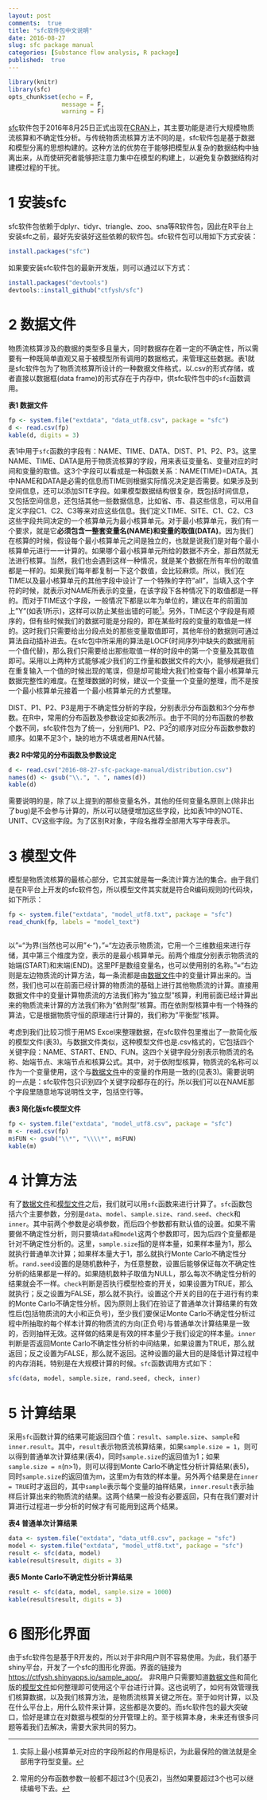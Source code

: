 ```yaml
---
layout: post
comments:  true
title: "sfc软件包中文说明"
date: 2016-08-27
slug: sfc package manual
categories: [Substance flow analysis, R package]
published:  true
---
```


```r
library(knitr)
library(sfc)
opts_chunk$set(echo = F,
               message = F,
               warning = F)
```

[sfc](https://cran.r-project.org/web/packages/sfc/index.html)软件包于2016年8月25日正式出现在[CRAN](https://cran.r-project.org/)上，其主要功能是进行大规模物质流核算和不确定性分析。与传统物质流核算方法不同的是，sfc软件包是基于数据和模型分离的思想构建的。这种方法的优势在于能够把模型从复杂的数据结构中抽离出来，从而使研究者能够把注意力集中在模型的构建上，以避免复杂数据结构对建模过程的干扰。

# 1 安装sfc

sfc软件包依赖于dplyr、tidyr、triangle、zoo、sna等R软件包，因此在R平台上安装sfc之前，最好先安装好这些依赖的软件包。sfc软件包可以用如下方式安装：

```r
install.packages("sfc")
```

如果要安装sfc软件包的最新开发版，则可以通过以下方式：

```r
install.packages("devtools")
devtools::install_github("ctfysh/sfc")
```

# 2 数据文件 {#data}

物质流核算涉及的数据的类型多且量大，同时数据存在着一定的不确定性，所以需要有一种既简单直观又易于被模型所有调用的数据格式，来管理这些数据。表1就是sfc软件包为了物质流核算所设计的一种数据文件格式，以.csv的形式存储，或者直接以数据框(data frame)的形式存在于内存中，供sfc软件包中的`sfc`函数调用。

<!--more-->

**表1 数据文件**
```r
fp <- system.file("extdata", "data_utf8.csv", package = "sfc")
d <- read.csv(fp)
kable(d, digits = 3)
```

表1中用于`sfc`函数的字段有：NAME、TIME、DATA、DIST、P1、P2、P3。这里NAME、TIME、DATA是用于物质流核算的字段，用来表征变量名、变量对应的时间和变量的取值。这3个字段可以看成是一种函数关系：NAME(TIME)=DATA。其中NAME和DATA是必需的信息而TIME则根据实际情况决定是否需要。如果涉及到空间信息，还可以添加SITE字段。如果模型数据结构很复杂，既包括时间信息，又包括空间信息，还包括其他一些数据信息，比如省、市、县这些信息，可以用自定义字段C1、C2、C3等来对应这些信息。我们定义TIME、SITE、C1、C2、C3这些字段共同决定的一个核算单元为最小核算单元。对于最小核算单元，我们有一个要求，就是它**必须包含一整套变量名(NAME)和变量的取值(DATA)**。因为我们在核算的时候，假设每个最小核算单元之间是独立的，也就是说我们是对每个最小核算单元进行一一计算的。如果哪个最小核算单元所给的数据不齐全，那自然就无法进行核算。当然，我们也会遇到这样一种情况，就是某个数据在所有年份的取值都是一样的。如果我们每年都复制一下这个数值，会比较麻烦。所以，我们在TIME以及最小核算单元的其他字段中设计了一个特殊的字符"all"，当填入这个字符的时候，就表示对NAME所表示的变量，在该字段下各种情况下的取值都是一样的。而对于TIME这个字段，一般情况下都是以年为单位的，建议在年的前面加上"Y"(如表1所示)，这样可以防止某些出错的可能[^1]。另外，TIME这个字段是有顺序的，但有些时候我们的数据可能是分段的，即在某些时段的变量的取值是一样的。这时我们只需要给出分段点处的那些变量取值即可，其他年份的数据则可通过算法自动插补进去。在sfc包中所采用的算法是LOCF(时间序列中缺失的数据用前一个值代替)，那么我们只需要给出那些取值一样的时段中的第一个变量及其取值即可。采用以上两种方式能够减少我们的工作量和数据文件的大小，能够规避我们在重复输入一个值的时候出现的笔误，但是却可能增大我们检查每个最小核算单元数据完整性的难度。在整理数据的时候，建议一个变量一个变量的整理，而不是按一个最小核算单元接着一个最小核算单元的方式整理。

[^1]: 实际上最小核算单元对应的字段所起的作用是标识，为此最保险的做法就是全部用字符型变量。

DIST、P1、P2、P3是用于不确定性分析的字段，分别表示分布函数和3个分布参数。在R中，常用的分布函数及参数设定如表2所示。由于不同的分布函数的参数个数不同，sfc软件包为了统一，分别用P1、P2、P3[^2]的顺序对应分布函数参数的顺序。如果不足3个，缺的地方不填或者用NA代替。

[^2]: 常用的分布函数参数一般都不超过3个(见表2)，当然如果要超过3个也可以继续编号下去。

**表2 R中常见的分布函数及参数设定**

```r
d <- read.csv("2016-08-27-sfc-package-manual/distribution.csv")
names(d) <- gsub("\\.", "、", names(d))
kable(d)
```

需要说明的是，除了以上提到的那些变量名外，其他的任何变量名原则上(除非出了bug)是不会参与计算的，所以可以随便增加这些字段，比如表1中的NOTE、UNIT、CV这些字段。为了区别R对象，字段名推荐全部用大写字母表示。

# 3 模型文件 {#model}

模型是物质流核算的最核心部分，它其实就是每一条流计算方法的集合。由于我们是在R平台上开发的sfc软件包，所以模型文件其实就是符合R编码规则的代码块，如下所示：

```r
fp <- system.file("extdata", "model_utf8.txt", package = "sfc")
read_chunk(fp, labels = "model_text")
```

```r

```

以"="为界(当然也可以用"<-")，"="左边表示物质流，它用一个三维数组来进行存储，其中第三个维度为空，表示的是最小核算单元。前两个维度分别表示物质流的始端(START)和末端(END)。这里PF是数组变量名，也可以使用别的名称。"="右边则是左边物质流的计算方法，每一条流都是由[数据文件](#data)中的变量计算出来的。当然，我们也可以在前面已经计算的物质流的基础上进行其他物质流的计算。直接用数据文件中的变量计算物质流的方法我们称为"独立型"核算，利用前面已经计算出来的物质流来计算的方法我们称为"依附型"核算。而在依附型核算中有一个特殊的算法，它是根据物质守恒的原理进行计算的，我们称为"平衡型"核算。

考虑到我们比较习惯于用MS Excel来整理数据，在sfc软件包里推出了一款简化版的模型文件(表3)。与数据文件类似，这种模型文件也是.csv格式的，它包括四个关键字段：NAME、START、END、FUN。这四个关键字段分别表示物质流的名称、始端节点、末端节点和核算公式。其中，对于依附型核算，物质流的名称可以作为一个变量使用，这个与[数据文件](#data)中的变量的作用是一致的(见表3)。需要说明的一点是：sfc软件包只识别四个关键字段都存在的行。所以我们可以在NAME那个字段里随意地写说明性文字，包括空行等。

**表3 简化版sfc模型文件**
```r
fp <- system.file("extdata", "model_utf8.csv", package = "sfc")
m <- read.csv(fp)
m$FUN <- gsub("\\*", "\\\\*", m$FUN)
kable(m)
```

# 4 计算方法

有了[数据文件](#data)和[模型文件](#model)之后，我们就可以用`sfc`函数来进行计算了。`sfc`函数包括六个主要参数，分别是`data`、`model`、`sample.size`、`rand.seed`、`check`和`inner`。其中前两个参数是必填参数，而后四个参数都有默认值的设置。如果不需要做不确定性分析，则只要填`data`和`model`这两个参数即可，因为后四个变量都是针对不确定性分析的。这里，`sample.size`指的是样本量，如果样本量为1，那么就执行普通单次计算；如果样本量大于1，那么就执行Monte Carlo不确定性分析。`rand.seed`设置的是随机数种子，为任意整数，设置后能够保证每次不确定性分析的结果都是一样的。如果随机数种子取值为NULL，那么每次不确定性分析的结果就会不一样。`check`判断是否执行模型检查的开关，如果设置为TRUE，那么就执行；反之设置为FALSE，那么就不执行。设置这个开关的目的在于进行有约束的Monte Carlo不确定性分析。因为原则上我们在验证了普通单次计算结果的有效性后(包括物质流的大小和正负号)，至少我们要保证Monte Carlo不确定性分析过程中所抽取的每个样本计算的物质流的方向(正负号)与普通单次计算结果是一致的，否则抽样无效。这样做的结果是有效的样本量少于我们设定的样本量。`inner`判断是否返回Monte Carlo不确定性分析的中间结果，如果设置为TRUE，那么就返回；反之设置为FALSE，那么就不返回。这种设置的最大目的是降低计算过程中的内存消耗，特别是在大规模计算的时候。`sfc`函数调用方式如下：

```r
sfc(data, model, sample.size, rand.seed, check, inner)
```

# 5 计算结果

采用`sfc`函数计算的结果可能返回四个值：`result`、`sample.size`、`sample`和`inner.result`。其中，`result`表示物质流核算结果，如果`sample.size = 1`，则可以得到普通单次计算结果(表4)，同时`sample.size`的返回值为1；如果`sample.size = n`(n>1)，则可以得到Monte Carlo不确定性分析计算结果(表5)，同时`sample.size`的返回值为m，这里m为有效的样本量。另外两个结果是在`inner = TRUE`时才返回的，其中`sample`表示每个变量的抽样结果，`inner.result`表示抽样后计算出来的物质流的结果。这两个结果一般没有必要返回，只有在我们要对计算进行过程进一步分析的时候才有可能用到这两个结果。

**表4 普通单次计算结果**
```r
data <- system.file("extdata", "data_utf8.csv", package = "sfc")
model <- system.file("extdata", "model_utf8.txt", package = "sfc")
result <- sfc(data, model)
kable(result$result, digits = 3)
```

**表5 Monte Carlo不确定性分析计算结果**
```r
result <- sfc(data, model, sample.size = 1000)
kable(result$result, digits = 3)
```

# 6 图形化界面

由于sfc软件包是基于R开发的，所以对于非R用户则不容易使用。为此，我们基于shiny平台，开发了一个sfc的图形化界面。界面的链接为[https://ctfysh.shinyapps.io/sample_app/](https://ctfysh.shinyapps.io/sample_app/)。
非R用户只需要知道[数据文件](#data)和简化版的[模型文件](#model)如何整理即可使用这个平台进行计算。这也说明了，如何有效管理我们核算数据，以及我们核算方法，是物质流核算关键之所在。至于如何计算，以及在什么平台上，用什么软件来计算，这些都是次要的。而sfc软件包的最大突破口，恰好是建立在对数据与模型的分开管理上的。至于核算本身，未来还有很多问题等着我们去解决，需要大家共同的努力。


